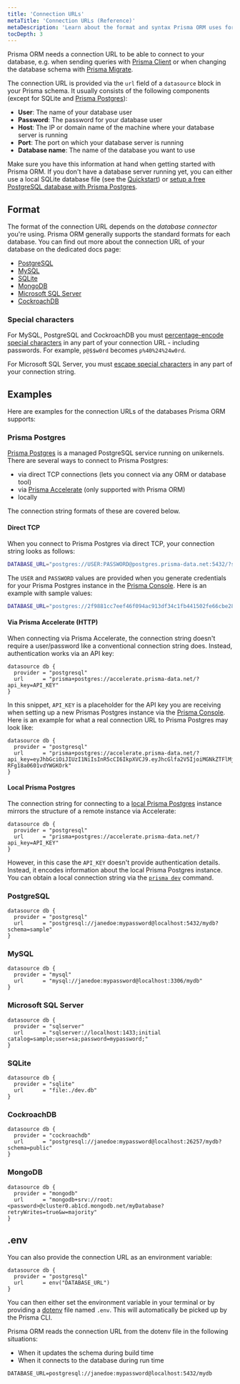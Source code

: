 ```yaml
---
title: 'Connection URLs'
metaTitle: 'Connection URLs (Reference)'
metaDescription: 'Learn about the format and syntax Prisma ORM uses for defining database connection URLs for PostgreSQL, MySQL and SQLite.'
tocDepth: 3
---
```


Prisma ORM needs a connection URL to be able to connect to your database, e.g. when sending queries with [Prisma Client](/orm/prisma-client) or when changing the database schema with [Prisma Migrate](/orm/prisma-migrate).

The connection URL is provided via the `url` field of a `datasource` block in your Prisma schema. It usually consists of the following components (except for SQLite and [Prisma Postgres](/postgres)):

- **User**: The name of your database user
- **Password**: The password for your database user
- **Host**: The IP or domain name of the machine where your database server is running
- **Port**: The port on which your database server is running
- **Database name**: The name of the database you want to use

Make sure you have this information at hand when getting started with Prisma ORM. If you don't have a database server running yet, you can either use a local SQLite database file (see the [Quickstart](/getting-started/quickstart-sqlite)) or [setup a free PostgreSQL database with Prisma Postgres](/postgres).

## Format

The format of the connection URL depends on the _database connector_ you're using. Prisma ORM generally supports the standard formats for each database. You can find out more about the connection URL of your database on the dedicated docs page:

- [PostgreSQL](/orm/overview/databases/postgresql)
- [MySQL](/orm/overview/databases/mysql)
- [SQLite](/orm/overview/databases/sqlite)
- [MongoDB](/orm/overview/databases/mongodb)
- [Microsoft SQL Server](/orm/overview/databases/sql-server)
- [CockroachDB](/orm/overview/databases/cockroachdb)

### Special characters

For MySQL, PostgreSQL and CockroachDB you must [percentage-encode special characters](https://developer.mozilla.org/en-US/docs/Glossary/Percent-encoding) in any part of your connection URL - including passwords. For example, `p@$$w0rd` becomes `p%40%24%24w0rd`.

For Microsoft SQL Server, you must [escape special characters](/orm/overview/databases/sql-server#connection-details) in any part of your connection string.

## Examples

Here are examples for the connection URLs of the databases Prisma ORM supports:

### Prisma Postgres

[Prisma Postgres](/postgres) is a managed PostgreSQL service running on unikernels. There are several ways to connect to Prisma Postgres: 

- via direct TCP connections (lets you connect via any ORM or database tool)
- via [Prisma Accelerate](/accelerate) (only supported with Prisma ORM)
- locally

The connection string formats of these are covered below.

#### Direct TCP

When you connect to Prisma Postgres via direct TCP, your connection string looks as follows:

```bash
DATABASE_URL="postgres://USER:PASSWORD@postgres.prisma-data.net:5432/?sslmode=require"
```

The `USER` and `PASSWORD` values are provided when you generate credentials for your Prisma Postgres instance in the [Prisma Console](https://console.prisma.io). Here is an example with sample values:

```bash
DATABASE_URL="postgres://2f9881cc7eef46f094ac913df34c1fb441502fe66cbe28cc48998d4e6b20336b:sk_QZ3u8fMPFfBzOID4ol-mV@postgres.prisma-data.net:5432/?sslmode=require"
```

#### Via Prisma Accelerate (HTTP)

When connecting via Prisma Accelerate, the connection string doesn't require a user/password like a conventional connection string does. Instead, authentication works via an API key:

```prisma file=schema.prisma
datasource db {
  provider = "postgresql"
  url      = "prisma+postgres://accelerate.prisma-data.net/?api_key=API_KEY"
} 
```

In this snippet, `API_KEY` is a placeholder for the API key you are receiving when setting up a new Prismas Postgres instance via the [Prisma Console](https://console.prisma.io). Here is an example for what a real connection URL to Prisma Postgres may look like:

```prisma file=schema.prisma
datasource db {
  provider = "postgresql"
  url      = "prisma+postgres://accelerate.prisma-data.net/?api_key=eyJhbGciOiJIUzI1NiIsInR5cCI6IkpXVCJ9.eyJhcGlfa2V5IjoiMGNkZTFlMjQtNzhiYi00NTY4LTkyM2EtNWUwOTEzZWUyNjU1IiwidGVuYW50X2lkIjoiNzEyZWRlZTc1Y2U2MDk2ZjI4NDg3YjE4NWMyYzA2OTNhNGMxNzJkMjhhOWFlNGUwZTYxNWE4NWIxZWY1YjBkMCIsImludGVybmFsX3NlY3JldCI6IjA4MzQ2Y2RlLWI5ZjktNDQ4Yy04NThmLTMxNjg4ODEzNmEzZCJ9.N1Za6q6NfInzHvRkud6Ojt_-RFg18a0601vdYWGKOrk"
}
```

#### Local Prisma Postgres

The connection string for connecting to a [local Prisma Postgres](/postgres/database/local-development) instance mirrors the structure of a remote instance via Accelerate:

```prisma file=schema.prisma
datasource db {
  provider = "postgresql"
  url      = "prisma+postgres://accelerate.prisma-data.net/?api_key=API_KEY"
} 
```

However, in this case the `API_KEY` doesn't provide authentication details. Instead, it encodes information about the local Prisma Postgres instance. You can obtain a local connection string via the [`prisma dev`](/orm/reference/prisma-cli-reference#dev) command.

### PostgreSQL

```prisma file=schema.prisma
datasource db {
  provider = "postgresql"
  url      = "postgresql://janedoe:mypassword@localhost:5432/mydb?schema=sample"
}
```

### MySQL

```prisma file=schema.prisma
datasource db {
  provider = "mysql"
  url      = "mysql://janedoe:mypassword@localhost:3306/mydb"
}
```

### Microsoft SQL Server

```prisma file=schema.prisma
datasource db {
  provider = "sqlserver"
  url      = "sqlserver://localhost:1433;initial catalog=sample;user=sa;password=mypassword;"
}
```

### SQLite

```prisma file=schema.prisma
datasource db {
  provider = "sqlite"
  url      = "file:./dev.db"
}
```

### CockroachDB

```prisma file=schema.prisma
datasource db {
  provider = "cockroachdb"
  url      = "postgresql://janedoe:mypassword@localhost:26257/mydb?schema=public"
}
```

### MongoDB

```prisma file=schema.prisma
datasource db {
  provider = "mongodb"
  url      = "mongodb+srv://root:<password>@cluster0.ab1cd.mongodb.net/myDatabase?retryWrites=true&w=majority"
}
```

## .env

You can also provide the connection URL as an environment variable:

```prisma file=schema.prisma
datasource db {
  provider = "postgresql"
  url      = env("DATABASE_URL")
}
```

You can then either set the environment variable in your terminal or by providing a [dotenv](https://github.com/motdotla/dotenv) file named `.env`. This will automatically be picked up by the Prisma CLI.

Prisma ORM reads the connection URL from the dotenv file in the following situations:

- When it updates the schema during build time
- When it connects to the database during run time

```
DATABASE_URL=postgresql://janedoe:mypassword@localhost:5432/mydb
```
